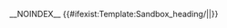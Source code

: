<noinclude>{{pp-protected|reason=被用于测试|small=yes}}{{nottest}}</noinclude>__NOINDEX__
{{#ifexist:Template:Sandbox_heading/{{int:lang}}|{{Sandbox_heading/{{int:lang}}}}|{{Sandbox_heading/zh}}}}